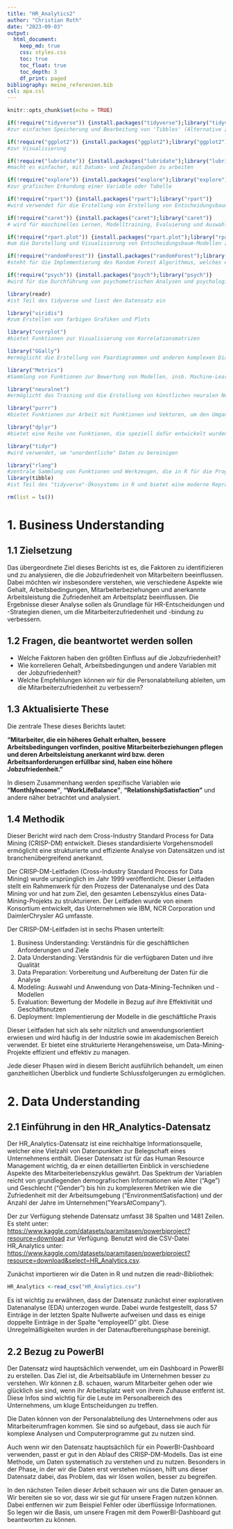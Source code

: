 ```yaml
---
title: "HR_Analytics2"
author: "Christian Roth"
date: "2023-09-03"
output: 
  html_document:
    keep_md: true
    css: styles.css
    toc: true
    toc_float: true
    toc_depth: 3
    df_print: paged
bibliography: meine_referenzen.bib
csl: apa.csl
---
```


```r
knitr::opts_chunk$set(echo = TRUE)
```

```r
if(!require("tidyverse")) {install.packages("tidyverse");library("tidyverse")}
#zur einfachen Speicherung und Bearbeitung von 'Tibbles' (Alternative zu den herkömmlichen Dataframes)

if(!require("ggplot2")) {install.packages("ggplot2");library("ggplot2")}
#zur Visualisierung

if(!require("lubridate")) {install.packages("lubridate");library("lubridate")}
#macht es einfacher, mit Datums- und Zeitangaben zu arbeiten

if(!require("explore")) {install.packages("explore");library("explore")}
#zur grafischen Erkundung einer Variable oder Tabelle

if(!require("rpart")) {install.packages("rpart");library("rpart")}
#wird verwendet für die Erstellung von Erstellung von Entscheidungsbaum-Modellensowohl für Klassifikations- als auch für Regressionsanalysen

if(!require("caret")) {install.packages("caret");library("caret")}
# wird für maschinelles Lernen, Modelltraining, Evaluierung und Auswahl von Modellen verwendet

if(!require("rpart.plot")) {install.packages("rpart.plot");library("rpart.plot")}
#um die Darstellung und Visualisierung von Entscheidungsbaum-Modellen zu verbessern, die mit dem rpart-Paket erstellt wurden

if(!require("randomForest")) {install.packages("randomForest");library("randomForest")}
#steht für die Implementierung des Random Forest Algorithmus, welches eine leistungsstarke Methode für maschinelles Lernen ist, die für Klassifikations- und Regressionsaufgaben verwendet wird

if(!require("psych")) {install.packages("psych");library("psych")}
#wird für die Durchführung von psychometrischen Analysen und psychologischen Tests in der Psychologie und verwandten Bereichen verwendet

library(readr)
#ist Teil des tidyverse und liest den Datensatz ein

library("viridis")
#zum Erstellen von farbigen Grafiken und Plots

library("corrplot")
#bietet Funktionen zur Visualisierung von Korrelationsmatrizen

library("GGally")
#ermöglicht die Erstellung von Paardiagrammen und anderen komplexen Diagrammen

library("Metrics")
#Sammlung von Funktionen zur Bewertung von Modellen, insb. Machine-Learning-Umgebungen

library("neuralnet")
#ermöglicht das Training und die Erstellung von künstlichen neuralen Netzwerken

library("purrr")
#bietet Funktionen zur Arbeit mit Funktionen und Vektoren, um den Umgang mit Daten zu erleichtern

library("dplyr")
#bietet eine Reihe von Funktionen, die speziell dafür entwickelt wurden, um Datenmanipulationen zu vereinfachen

library("tidyr")
#wird verwendet, um "unordentliche" Daten zu bereinigen

library("rlang")
#zentrale Sammlung von Funktionen und Werkzeugen, die in R für die Programmierung mit Tidyverse-Paketen entwickelt wurden
library(tibble)
#ist Teil des "tidyverse"-Ökosystems in R und bietet eine moderne Repräsentation von Dataframes

rm(list = ls())

```

# 1. Business Understanding

## 1.1 Zielsetzung

Das übergeordnete Ziel dieses Berichts ist es, die Faktoren zu identifizieren und zu analysieren, die die Jobzufriedenheit von Mitarbeitern beeinflussen. Dabei möchten wir insbesondere verstehen, wie verschiedene Aspekte wie Gehalt, Arbeitsbedingungen, Mitarbeiterbeziehungen und anerkannte Arbeitsleistung die Zufriedenheit am Arbeitsplatz beeinflussen. Die Ergebnisse dieser Analyse sollen als Grundlage für HR-Entscheidungen und -Strategien dienen, um die Mitarbeiterzufriedenheit und -bindung zu verbessern.

## 1.2 Fragen, die beantwortet werden sollen

* Welche Faktoren haben den größten Einfluss auf die Jobzufriedenheit?  
* Wie korrelieren Gehalt, Arbeitsbedingungen und andere Variablen mit der Jobzufriedenheit?  
* Welche Empfehlungen können wir für die Personalabteilung ableiten, um die Mitarbeiterzufriedenheit zu verbessern?  

## 1.3 Aktualisierte These

Die zentrale These dieses Berichts lautet:  

**"Mitarbeiter, die ein höheres Gehalt erhalten, bessere Arbeitsbedingungen vorfinden, positive Mitarbeiterbeziehungen pflegen und deren Arbeitsleistung anerkannt wird bzw. deren Arbeitsanforderungen erfüllbar sind, haben eine höhere Jobzufriedenheit."**  

In diesem Zusammenhang werden spezifische Variablen wie **"MonthlyIncome"**, **"WorkLifeBalance"**, **"RelationshipSatisfaction"** und andere näher betrachtet und analysiert.

## 1.4 Methodik

Dieser Bericht wird nach dem Cross-Industry Standard Process for Data Mining (CRISP-DM) entwickelt. Dieses standardisierte Vorgehensmodell ermöglicht eine strukturierte und effiziente Analyse von Datensätzen und ist branchenübergreifend anerkannt. 

Der CRISP-DM-Leitfaden (Cross-Industry Standard Process for Data Mining) wurde ursprünglich im Jahr 1999 veröffentlicht. Dieser Leitfaden stellt ein Rahmenwerk für den Prozess der Datenanalyse und des Data Mining vor und hat zum Ziel, den gesamten Lebenszyklus eines Data-Mining-Projekts zu strukturieren. Der Leitfaden wurde von einem Konsortium entwickelt, das Unternehmen wie IBM, NCR Corporation und DaimlerChrysler AG umfasste.

Der CRISP-DM-Leitfaden ist in sechs Phasen unterteilt:

1. Business Understanding: Verständnis für die geschäftlichen Anforderungen und Ziele  
2. Data Understanding: Verständnis für die verfügbaren Daten und ihre Qualität  
3. Data Preparation: Vorbereitung und Aufbereitung der Daten für die Analyse  
4. Modeling: Auswahl und Anwendung von Data-Mining-Techniken und -Modellen  
5. Evaluation: Bewertung der Modelle in Bezug auf ihre Effektivität und Geschäftsnutzen  
6. Deployment: Implementierung der Modelle in die geschäftliche Praxis  

Dieser Leitfaden hat sich als sehr nützlich und anwendungsorientiert erwiesen und wird häufig in der Industrie sowie im akademischen Bereich verwendet. Er bietet eine strukturierte Herangehensweise, um Data-Mining-Projekte effizient und effektiv zu managen.

Jede dieser Phasen wird in diesem Bericht ausführlich behandelt, um einen ganzheitlichen Überblick und fundierte Schlussfolgerungen zu ermöglichen.


# 2. Data Understanding

## 2.1 Einführung in den HR_Analytics-Datensatz

Der HR_Analytics-Datensatz ist eine reichhaltige Informationsquelle, welcher eine Vielzahl von Datenpunkten zur Belegschaft eines Unternehmens enthält. Dieser Datensatz ist für das Human Resource Management wichtig, da er einen detaillierten Einblick in verschiedene Aspekte des Mitarbeiterlebenszyklus gewährt. Das Spektrum der Variablen reicht von grundlegenden demografischen Informationen wie Alter ("Age") und Geschlecht ("Gender") bis hin zu komplexeren Metriken wie die Zufriedenheit mit der Arbeitsumgebung ("EnvironmentSatisfaction) und der Anzahl der Jahre im Unternehmen("YearsAtCompany").

Der zur Verfügung stehende Datensatz umfasst 38 Spalten und 1481 Zeilen. Es steht unter: <https://www.kaggle.com/datasets/paramitasen/powerbiproject?resource=download>  zur Verfügung. Benutzt wird die CSV-Datei HR_Analytics unter: <https://www.kaggle.com/datasets/paramitasen/powerbiproject?resource=download&select=HR_Analytics.csv>.

Zunächst importieren wir die Daten in R und nutzen die readr-Bibliothek:

```r
HR_Analytics <-read_csv("HR_Analytics.csv")

```

Es ist wichtig zu erwähnen, dass der Datensatz zunächst einer explorativen Datenanalyse (EDA) unterzogen wurde. Dabei wurde festgestellt, dass 57 Einträge in der letzten Spalte Nullwerte aufweisen und dass es einige doppelte Einträge in der Spalte "employeeID" gibt. Diese Unregelmäßigkeiten wurden in der Datenaufbereitungsphase bereinigt.

## 2.2 Bezug zu PowerBI

Der Datensatz wird hauptsächlich verwendet, um ein Dashboard in PowerBI zu erstellen. Das Ziel ist, die Arbeitsabläufe im Unternehmen besser zu verstehen. Wir können z.B. schauen, warum Mitarbeiter gehen oder wie glücklich sie sind, wenn ihr Arbeitsplatz weit von ihrem Zuhause entfernt ist. Diese Infos sind wichtig für die Leute im Personalbereich des Unternehmens, um kluge Entscheidungen zu treffen.

Die Daten können von der Personalabteilung des Unternehmens oder aus Mitarbeiterumfragen kommen. Sie sind so aufgebaut, dass sie auch für komplexe Analysen und Computerprogramme gut zu nutzen sind.

Auch wenn wir den Datensatz hauptsächlich für ein PowerBI-Dashboard verwenden, passt er gut in den Ablauf des CRISP-DM-Modells. Das ist eine Methode, um Daten systematisch zu verstehen und zu nutzen. Besonders in der Phase, in der wir die Daten erst verstehen müssen, hilft uns dieser Datensatz dabei, das Problem, das wir lösen wollen, besser zu begreifen.

In den nächsten Teilen dieser Arbeit schauen wir uns die Daten genauer an. Wir bereiten sie so vor, dass wir sie gut für unsere Fragen nutzen können. Dabei entfernen wir zum Beispiel Fehler oder überflüssige Informationen. So legen wir die Basis, um unsere Fragen mit dem PowerBI-Dashboard gut beantworten zu können.



